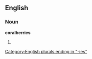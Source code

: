 ==English==
===Noun===
'''coralberries'''
# {{plural of|[[coralberry]]}}

[[Category:English plurals ending in "-ies"]]